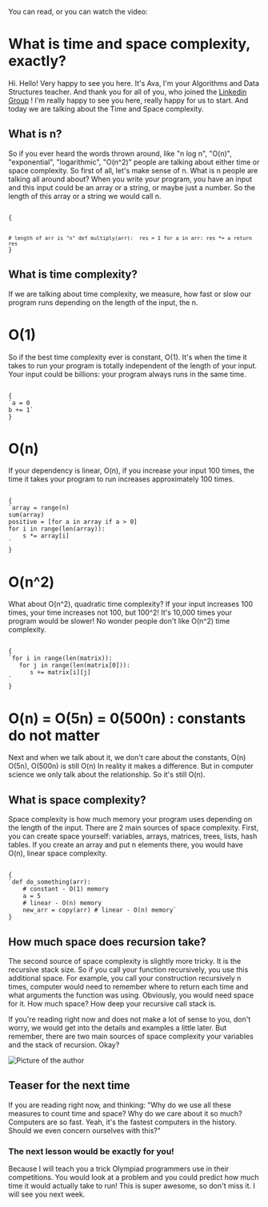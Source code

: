 

You can read, or you can watch the video:

<YoutubeShort code="8ZjgN0POkEo?si=pRSJIv_XUvBRSLiB"/>

# What is time and space complexity, exactly?


Hi. Hello! Very happy to see you here.
It's Ava, I'm your Algorithms and Data Structures teacher.
And thank you for all of you, who joined the [Linkedin Group](https://www.linkedin.com/groups/12837112/) !
I'm really happy to see you here, really happy for us to start.
And today we are talking about the Time and Space complexity. 

## What is n? 

So if you ever heard the words thrown around, like "n log n", "O(n)", "exponential", "logarithmic", "O(n^2)" people are talking about either time or space complexity. So first of all, let's make sense of n. What is n people are talking all around about?  When you write your program, you have an input and this input could be an array or a string, or maybe just a number. So the length of this array or a string we would call n. 

<Code>
{

`# length of arr is "n"
def multiply(arr): 
    res = 1
    for a in arr:
        res *= a
    return res
`
}
</Code>

## What is time complexity? 

If we are talking about time complexity, we measure, how fast or slow our program runs depending on the length of the input, the n.

# O(1)

So if the best time complexity ever is constant, O(1). It's when the time it takes to run your program is totally independent of the length of your input. Your input could be billions: your program always runs in the same time. 

<Code>
{
`a = 0
b += 1`
}
</Code>

# O(n)

If your dependency is linear, O(n), if you increase your input 100 times, the time it takes your program to run increases approximately 100 times.

<Code>
{
`array = range(n)
sum(array)
positive = [for a in array if a > 0]
for i in range(len(array)):
    s *= array[i]
`
}
</Code>

# O(n^2)

What about O(n^2), quadratic time complexity? If your input increases 100 times, your time increases not 100, but 100^2! It's 10,000 times your program would be slower! No wonder people don't like O(n^2) time complexity.

<Code>
{
`for i in range(len(matrix)):
   for j in range(len(matrix[0])):
      s += matrix[i][j]
`
}
</Code>

# O(n) = O(5n) = 0(500n) : constants do not matter

Next and when we talk about it, we don't care about the constants, O(n) O(5n), O(500n) is still O(n) In reality it makes a difference. But in computer science we only talk about the relationship. So it's still O(n). 

## What is space complexity?

Space complexity is how much memory your program uses depending on the length of the input. There are 2 main sources of space complexity. First, you can create space yourself: variables, arrays, matrices, trees, lists, hash tables. If you create an array and put n elements there, you would have O(n), linear space complexity. 

<Code>
{
`def do_something(arr):
    # constant - O(1) memory
    a = 5
    # linear - O(n) memory
    new_arr = copy(arr) # linear - O(n) memory`
}
</Code>


## How much space does recursion take?

The second source of space complexity is slightly more tricky. It is the recursive stack size. So if you call your function recursively, you use this additional space. For example, you call your construction recursively n times, computer would need to remember where to return each time and what arguments the function was using. Obviously, you would need space for it. How much space? How deep your recursive call stack is.  

If you're reading right now and does not make a lot of sense to you, don't worry, we would get into the details and examples a little later. But remember, there are two main sources of space complexity your variables and the stack of recursion. Okay? 


<Image
      src="https://res.cloudinary.com/ava-coding-com/image/upload/v1647240152/Algorithms%20Book/1st_opening_ooh6yr.png"
      width={1000}
      height={500}
      alt="Picture of the author"
/>

## Teaser for the next time

If you are reading right now, and thinking: "Why do we use all these measures to count time and space? Why do we care about it so much? Computers are so fast. Yeah, it's the fastest computers in the history. Should we even concern ourselves with this?" 

### The next lesson would be exactly for you!

Because I will teach you a trick Olympiad programmers use in their competitions. You would look at a problem and you could predict how much time it would actually take to run! This is super awesome, so don't miss it. I will see you next week.